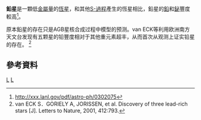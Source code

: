 '''鉛星'''是一顆低[[金屬量|金屬量]]的[[恆星|恆星]]，和其他[[S-過程|S-過程]]產生的恆星相比，鉛星的[[鉛|鉛]]和[[鉍|鉍]]豐度較高<ref name="S. Van Eck et al: ''More lead stars'' Feb 2003">http://xxx.lanl.gov/pdf/astro-ph/0302075</ref>。

原本鉛星的存在只是AGB星核合成过程中模型的预测。van ECK等利用欧洲南方天文台发现有五颗星的铅豐度相对于其他重元素超丰，从而首次从观测上证实铅星的存在。
<ref>van ECK S．GORIELY A, JORISSEN, et al. Discovery of three lead-rich stars [J]. Letters to Nature, 2001, 412:793.</ref>

== 參考資料 ==
{{reflist}}

{{恆星}}

[[Category:天文学术语|L]]
[[Category:恆星類型|L]]